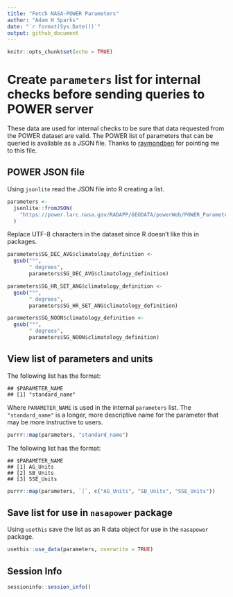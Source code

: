 ```yaml
---
title: "Fetch NASA-POWER Parameters"
author: "Adam H Sparks"
date: "`r format(Sys.Date())`"
output: github_document
---
```


```r
knitr::opts_chunk$set(echo = TRUE)
```

# Create `parameters` list for internal checks before sending queries to POWER server

These data are used for internal checks to be sure that data requested from the
POWER dataset are valid. The POWER list of parameters that can be queried is
available as a JSON file. Thanks to [raymondben](https://github.com/raymondben)
for pointing me to this file.

## POWER JSON file

Using `jsonlite` read the JSON file into R creating a list.

```r
parameters <-
  jsonlite::fromJSON(
    "https://power.larc.nasa.gov/RADAPP/GEODATA/powerWeb/POWER_Parameters_v110.json"
  )
```

Replace UTF-8 characters in the dataset since R doesn't like this in packages.

```r
parameters$SG_DEC_AVG$climatology_definition <-
  gsub("°",
       " degrees",
       parameters$SG_DEC_AVG$climatology_definition)

parameters$SG_HR_SET_ANG$climatology_definition <-
  gsub("°",
       " degrees",
       parameters$SG_HR_SET_ANG$climatology_definition)

parameters$SG_NOON$climatology_definition <-
  gsub("°",
       " degrees",
       parameters$SG_NOON$climatology_definition)
```

## View list of parameters and units

The following list has the format:
```
## $PARAMETER_NAME
## [1] "standard_name"
```

Where `PARAMETER_NAME` is used in the internal `parameters` list. The
`"standard_name"` is a longer, more descriptive name for the parameter that may
be more instructive to users.

```r
purrr::map(parameters, "standard_name")
```

The following list has the format:
```
## $PARAMETER_NAME
## [1] AG_Units
## [2] SB_Units
## [3] SSE_Units
```

```r
purrr::map(parameters, `[`, c("AG_Units", "SB_Units", "SSE_Units"))
```

## Save list for use in `nasapower` package

Using `usethis` save the list as an R data object for use in the
`nasapower` package.

```r
usethis::use_data(parameters, overwrite = TRUE)
```

## Session Info

```r
sessioninfo::session_info()
```
